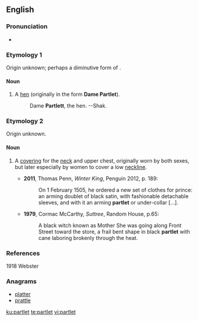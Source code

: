 ==English==
===Pronunciation===
*{{a|UK}} {{IPA|/ˈpɑːtlət/|lang=en}}

===Etymology 1===
Origin unknown; perhaps a diminutive form of {{term|pert}}.

====Noun====
{{en-noun}}

# {{context|now|_|rare|archaic|lang=en}} A [[hen]] (originally in the form '''Dame Partlet'''). {{defdate|from 14th c.}}
#: Dame '''Partlett''', the hen. --Shak.

===Etymology 2===
Origin unknown.

====Noun====
{{en-noun|s}}

# {{context|now|_|historical|or|archaic|lang=en}} A [[covering]] for the [[neck]] and upper chest, originally worn by both sexes, but later especially by women to cover a low [[neckline]]. {{defdate|from 16th c.}}
#*'''2011''', Thomas Penn, ''Winter King'', Penguin 2012, p. 189:
#*:On 1 February 1505, he ordered a new set of clothes for prince: an arming doublet of black satin, with fashionable detachable sleeves, and with it an arming '''partlet''' or under-collar […].
#* '''1979''', Cormac McCarthy, ''Suttree'', Random House, p.65:
#*: A black witch known as Mother She was going along Front Street toward the store, a frail bent shape in black '''partlet''' with cane laboring brokenly through the heat.
===References===
1918 Webster

===Anagrams===
* [[platter#English|platter]]
* [[prattle#English|prattle]]

[[ku:partlet]]
[[te:partlet]]
[[vi:partlet]]